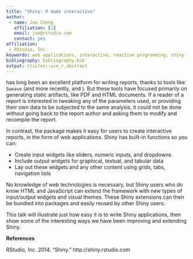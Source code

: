 ```yaml
---
title: "Shiny: R made interactive"
author:
 - name: Joe Cheng
   affiliation: [1]
   email: joe@rstudio.com
   contact: yes
affiliation:
 - RStudio, Inc.
keywords: web applications, interactive, reactive programming, shiny
bibliography: bibliography.bib
output: rticles::use_r_abstract
---
```

\proglang{R} has long been an excellent platform for writing reports, thanks to tools like `Sweave` (and more recently, \pkg{knitr} and \pkg{rmarkdown}). But these tools have focused primarily on generating static artifacts, like PDF and HTML documents. If a reader of a report is interested in tweaking any of the parameters used, or providing their own data to be subjected to the same analysis, it could not be done without going back to the report author and asking them to modify and recompile the report.

In contrast, the \pkg{shiny} package makes it easy for \proglang{R} users to create interactive reports, in the form of web applications. Shiny has built-in functions so you can:

* Create input widgets like sliders, numeric inputs, and dropdowns
* Include output widgets for graphical, textual, and tabular data
* Lay out these widgets and any other content using grids, tabs, navigation lists

No knowledge of web technologies is necessary, but Shiny users who do know HTML and JavaScript can extend the framework with new types of input/output widgets and visual themes. These Shiny extensions can then be bundled into \proglang{R} packages and easily reused by other Shiny users.

This talk will illustrate just how easy it is to write Shiny applications, then show some of the interesting ways we have been improving and extending Shiny.

**References**

RStudio, Inc. 2014. "Shiny." http://shiny.rstudio.com

